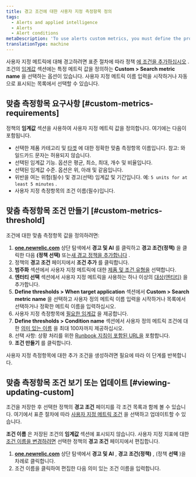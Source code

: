 ```yaml
---
title: 경고 조건에 대한 사용자 지정 측정항목 정의
tags:
  - Alerts and applied intelligence
  - Alerts
  - Alert conditions
metaDescription: 'To use alerts custom metrics, you must define the product and entity, select the exact custom metric name, and define the thresholds.'
translationType: machine
---
```


사용자 지정 메트릭에 대해 경고하려면 표준 절차에 따라 정책 [에 조건을 추가하십시오](/docs/alerts/new-relic-alerts-beta/configuring-alert-policies/define-alert-conditions) . 조건의 [임계값](/docs/alerts/new-relic-alerts-beta/configuring-alert-policies/define-thresholds-trigger-alert) 섹션에는 특정 메트릭 값을 정의하는 **Custom > Search metric name** 을 선택하는 옵션이 있습니다. 사용자 지정 메트릭 이름 입력을 시작하거나 자동으로 표시되는 목록에서 선택할 수 있습니다.

## 맞춤 측정항목 요구사항 [#custom-metrics-requirements]

정책의 **임계값** 섹션을 사용하여 사용자 지정 메트릭 값을 정의합니다. 여기에는 다음이 포함됩니다.

* 선택한 제품 카테고리 및 [타겟](/docs/alerts/new-relic-alerts-beta/configuring-alert-policies/select-product-targets-alert-condition) 에 대한 정확한 맞춤 측정항목 이름입니다. 참고: 와일드카드 문자는 허용되지 않습니다.
* 선택된 임계값 기능. 옵션은 평균, 최소, 최대, 개수 및 비율입니다.
* 선택된 임계값 수준. 옵션은 위, 아래 및 같음입니다.
* 위반을 여는 위험(필수) 및 경고(선택) 임계값 및 기간입니다. 예: `5 units for at least 5 minutes` .
* 사용자 지정 측정항목의 조건 이름(필수)입니다.

## 맞춤 측정항목 조건 만들기 [#custom-metrics-threshold]

조건에 대한 맞춤 측정항목 값을 정의하려면:

1. **[one.newrelic.com](https://one.newrelic.com)** 상단 탐색에서 **경고 및 AI** 를 클릭하고 **경고 조건(정책)** 을 클릭한 다음 **(정책 선택)** 또는[새 경고 정책을 추가합니다](/docs/alerts/new-relic-alerts-beta/configuring-alert-policies/name-or-rename-alert-policy) .
2. 정책의 **경고 조건** 페이지에서 **조건 추가** 를 클릭합니다.
3. **범주화** 섹션에서 사용자 지정 메트릭에 대한 [제품 및 조건 유형을](/docs/alerts/new-relic-alerts-beta/configuring-alert-policies/define-alert-conditions) 선택합니다.
4. **엔터티 선택** 섹션에서 사용자 지정 메트릭을 사용하는 하나 이상의 [대상(엔티티)](/docs/alerts/new-relic-alerts-beta/configuring-alert-policies/select-product-targets-alert-condition) 을 추가합니다.
5. **Define thresholds > When target application** 섹션에서 **Custom > Search metric name** 을 선택하고 사용자 정의 메트릭 이름 입력을 시작하거나 목록에서 선택하거나 정확한 메트릭 이름을 입력하십시오.
6. 사용자 지정 측정항목에 [필요한 임계값](#custom-metrics-requirements) 을 제공합니다.
7. **Define thresholds > Condition name** 섹션에서 사용자 정의 메트릭 조건에 대한 [의미 있는 이름](/docs/alerts/new-relic-alerts-beta/configuring-alert-policies/define-alert-conditions#best-practices-conditions) 을 최대 100자까지 제공하십시오.
8. 선택 사항: 상황 처리를 위한 [Runbook 지침이 포함된 URL을](/docs/alerts/new-relic-alerts-beta/reviewing-alert-incidents/provide-runbook-instructions-alerts) 포함합니다.
9. **조건 만들기** 를 클릭합니다.

사용자 지정 측정항목에 대한 추가 조건을 생성하려면 필요에 따라 이 단계를 반복합니다.

## 맞춤 측정항목 조건 보기 또는 업데이트 [#viewing-updating-custom]

조건을 저장한 후 선택한 정책의 **경고 조건** 페이지를 각 조건 목록과 함께 볼 수 있습니다. 여기에서 표준 절차에 따라 [사용자 지정 메트릭 조건](#custom-metrics-threshold) 을 선택하고 업데이트할 수 있습니다.

**조건 이름** 은 저장된 조건의 **임계값** 섹션에 표시되지 않습니다. 사용자 지정 지표에 대한 [조건 이름을 변경하려면](/docs/alerts/new-relic-alerts-beta/configuring-alert-policies/define-alert-conditions#rename-condition) 선택한 정책의 **경고 조건** 페이지에서 편집합니다.

1. **[one.newrelic.com](https://one.newrelic.com)** 상단 탐색에서 **경고 및 AI** , **경고 조건(정책)** , (정책 **선택** )을 차례로 클릭합니다.
2. 조건 이름을 클릭하여 편집한 다음 의미 있는 조건 이름을 입력합니다.
